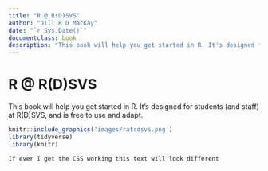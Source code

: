 ```yaml
---
title: "R @ R(D)SVS"
author: "Jill R D MacKay"
date: "`r Sys.Date()`"
documentclass: book
description: "This book will help you get started in R. It's designed for students (and staff) at R(D)SVS, and is free to use and adapt."
---
```


# R @ R(D)SVS {-}
This book will help you get started in R. It's designed for students (and staff) at R(D)SVS, and is free to use and adapt.


```r
knitr::include_graphics('images/ratrdsvs.png')
library(tidyverse)
library(knitr)
```


<!-- If you need PDF output, uncomment bookdown::pdf_book above in YAML. You will need a LaTeX installation, e.g., https://yihui.name/tinytex/ -->





```block


If ever I get the CSS working this text will look different


```